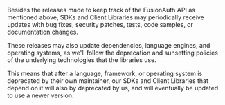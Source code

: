 Besides the releases made to keep track of the FusionAuth API as mentioned above, SDKs and Client Libraries may periodically receive updates with bug fixes, security patches, tests, code samples, or documentation changes.

These releases may also update dependencies, language engines, and operating systems, as we'll follow the deprecation and sunsetting policies of the underlying technologies that the libraries use.

This means that after a language, framework, or operating system is deprecated by their own maintainer, our SDKs and Client Libraries that depend on it will also by deprecated by us, and will eventually be updated to use a newer version.
